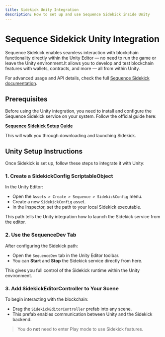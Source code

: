 ```yaml
---
title: Sidekick Unity Integration
description: How to set up and use Sequence Sidekick inside Unity
---
```


# Sequence Sidekick Unity Integration

Sequence Sidekick enables seamless interaction with blockchain functionality directly within the Unity Editor — no need to run the game or leave the Unity environment.It allows you to develop and test blockchain features with wallets, contracts, and more — all from within Unity.

For advanced usage and API details, check the full [Sequence Sidekick documentation](https://docs.sequence.xyz/solutions/sidekick/overview).

## Prerequisites

Before using the Unity integration, you need to install and configure the Sequence Sidekick service on your system. Follow the official guide here:

**[Sequence Sidekick Setup Guide](https://docs.sequence.xyz/solutions/sidekick/overview)**

This will walk you through downloading and launching Sidekick.

## Unity Setup Instructions

Once Sidekick is set up, follow these steps to integrate it with Unity:

### 1. Create a SidekickConfig ScriptableObject

In the Unity Editor:

- Open the `Assets > Create > Sequence > SidekickConfig` menu.
- Create a new `SidekickConfig` asset.
- In the Inspector, set the path to your local Sidekick executable.

This path tells the Unity integration how to launch the Sidekick service from the editor.

### 2. Use the SequenceDev Tab

After configuring the Sidekick path:

- Open the `SequenceDev` tab in the Unity Editor toolbar.
- You can **Start** and **Stop** the Sidekick service directly from here.

This gives you full control of the Sidekick runtime within the Unity environment.

### 3. Add SidekickEditorController to Your Scene

To begin interacting with the blockchain:

- Drag the `SidekickEditorController` prefab into any scene.
- This prefab enables communication between Unity and the Sidekick backend.

> You do **not** need to enter Play mode to use Sidekick features.


